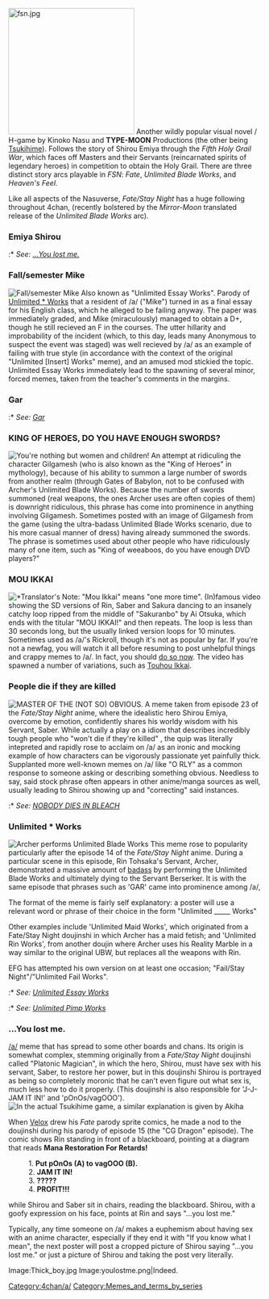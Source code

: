 [[Image:fsn.jpg|right|250px]]
Another wildly popular visual novel / H-game by Kinoko Nasu and '''TYPE-MOON''' Productions (the other being [[Tsukihime]]).  Follows the story of Shirou Emiya through the ''Fifth Holy Grail War'', which faces off Masters and their Servants (reincarnated spirits of legendary heroes) in competition to obtain the Holy Grail.  There are three distinct story arcs playable in ''FSN'': ''Fate'', ''Unlimited Blade Works'', and ''Heaven's Feel''.

Like all aspects of the Nasuverse, ''Fate/Stay Night'' has a huge following throughout 4chan, (recently bolstered by the ''Mirror-Moon'' translated release of the ''Unlimited Blade Works'' arc).

=== Emiya Shirou ===
:* ''See: [[Fate/stay_night#...You_lost_me.|...You lost me.]]''
<br clear=all/>

=== Fall/semester Mike ===
[[Image:1154577440632.jpg|thumb|right|Fall/semester Mike]]
Also known as "Unlimited Essay Works". Parody of [[#Unlimited_*_Works|Unlimited * Works]] that a resident of /a/ ("Mike") turned in as a final essay for his English class, which he alleged to be failing anyway. The paper was immediately graded, and Mike (miraculously) managed to obtain a D+, though he still recieved an F in the courses. The utter hillarity and improbability of the incident (which, to this day, leads many Anonymous to suspect the event was staged) was well recieved by /a/ as an example of failing with true style (in accordance with the context of the original "Unlimited [Insert] Works" meme), and an amused mod stickied the topic. Unlimited Essay Works immediately lead to the spawning of several minor, forced memes, taken from the teacher's comments in the margins.
<br clear=all/>

=== Gar ===
:* ''See: [[GAR|Gar]]''

=== KING OF HEROES, DO YOU HAVE ENOUGH SWORDS? ===
[[Image:Fate 136.jpg|thumb|right|You're nothing but women and children!]]
An attempt at ridiculing the character Gilgamesh (who is also known as the "King of Heroes" in mythology), because of his ability to summon a large number of swords from another realm (through Gates of Babylon, not to be confused with Archer's Unlimited Blade Works). Because the number of swords summoned (real weapons, the ones Archer uses are often copies of them) is downright ridiculous, this phrase has come into prominence in anything involving Gilgamesh. Sometimes posted with an image of Gilgamesh from the game (using the ultra-badass Unlimited Blade Works scenario, due to his more casual manner of dress) having already summoned the swords. The phrase is sometimes used about other people who have ridiculously many of one item, such as "King of weeaboos, do you have enough DVD players?"
<br clear=all/>

=== MOU IKKAI ===
[[Image:MOU_IKKAI.gif|thumb|right|[[*Translator's Note]]: "Mou Ikkai" means "one more time".]]
(In)famous video showing the SD versions of Rin, Saber and Sakura dancing to an insanely catchy loop ripped from the middle of "Sakuranbo" by Ai Otsuka, which ends with the titular "MOU IKKAI!" and then repeats. The loop is less than 30 seconds long, but the usually linked version loops for 10 minutes. Sometimes used as /a/'s Rickroll, though it's not as popular by far. If you're not a newfag, you will watch it all before resuming to post unhelpful things and crappy memes to /a/. In fact, you should [http://www.youtube.com/watch?v=vy_xbXIJ898 do so now]. The video has spawned a number of variations, such as [http://walfas.org/flash/touhou_ikkai2.swf Touhou Ikkai].
<br clear=all />

=== People die if they are killed ===
[[Image:PEOPLE_DIE_IF_THEY_ARE_KILLED.jpg|thumb|right|MASTER OF THE (NOT SO) OBVIOUS.]]
A meme taken from episode 23 of the ''Fate/Stay Night'' anime, where the idealistic hero Shirou Emiya, overcome by emotion, confidently shares his worldy wisdom with his Servant, Saber. While actually a play on a idiom that describes incredibly tough people who "won't die if they're killed" , the quip was literally intepreted and rapidly rose to acclaim on /a/ as an ironic and mocking example of how characters can be vigorously passionate yet painfully thick. Supplanted more well-known memes on /a/ like "O RLY" as a common response to someone asking or describing something obvious. Needless to say, said stock phrase often appears in other anime/manga sources as well, usually leading to Shirou showing up and "correcting" said instances.
:* ''See: [[/a/#NOBODY DIES IN BLEACH|NOBODY DIES IN BLEACH]]''
<br clear=all/>

=== Unlimited * Works ===
[[Image:Archer-UBW.jpg|thumb|right|Archer performs Unlimited Blade Works]]
This meme rose to popularity particularly after the episode 14 of the ''Fate/Stay Night'' anime.    During a particular scene in this episode, Rin Tohsaka's Servant, Archer, demonstrated a massive amount of [[GAR|badass]] by performing the Unlimited Blade Works and ultimately dying to the Servant Berserker. It is with the same episode that phrases such as 'GAR' came into prominence among /a/,  

The format of the meme is fairly self explanatory: a poster will use a relevant word or phrase of their choice in the form "Unlimited _____ Works" 

Other examples include 'Unlimited Maid Works', which originated from a Fate/Stay Night doujinshi in which Archer has a maid fetish; and 'Unlimited Rin Works', from another doujin where Archer uses his Reality Marble in a way similar to the original UBW, but replaces all the weapons with Rin. 

EFG has attempted his own version on at least one occasion; "Fail/Stay Night"/"Unlimited Fail Works".
:* ''See: [[#Fall/semester Mike|Unlimited Essay Works]]''
:* ''See: [[Pimp|Unlimited Pimp Works]]''
<br clear=all />

=== ...You lost me. ===
[[/a/]] meme that has spread to some other boards and chans. Its origin is somewhat complex, stemming originally from a ''Fate/Stay Night'' doujinshi called "Platonic Magician", in which the hero, Shirou, must have sex with his servant, Saber, to restore her power, but in this doujinshi Shirou is portrayed as being so completely moronic that he can't even figure out what sex is, much less how to do it properly. (This doujinshi is also responsible for 'J-J-JAM IT IN!' and 'pOnOs/vagOOO'). 
[[Image:P0n0s_vag00_jam_it_in.jpg|In the actual [[Tsukihime]] game, a similar explanation is given by Akiha]]

When [http://veloxiraptor.deviantart.com/ Velox] drew his ''Fate'' parody sprite comics, he made a nod to the doujinshi during his parody of episode 15 (the "CG Dragon" episode). The comic shows Rin standing in front of a blackboard, pointing at a diagram that reads '''Mana Restoration For Retards!''' 
: 1. '''Put pOnOs (A) to vagOOO (B).''' 
: 2. '''JAM IT IN!''' 
: 3. '''?????''' 
: 4. '''PROFIT!!!''' 
while Shirou and Saber sit in chairs, reading the blackboard. Shirou, with a goofy expression on his face, points at Rin and says "...you lost me." 

Typically, any time someone on /a/ makes a euphemism about having sex with an anime character, especially if they end it with "If you know what I mean", the next poster will post a cropped picture of Shirou saying "...you lost me." or just a picture of Shirou and taking the post very literally.
<gallery>
Image:Thick_boy.jpg
Image:youlostme.png|Indeed.
</gallery>

{{AnimeSeries}}

[[Category:4chan/a/]][[Category:Memes_and_terms_by_series]]